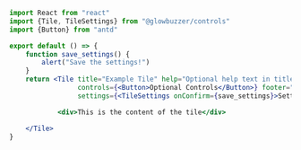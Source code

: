 ```jsx demo small
import React from "react"
import {Tile, TileSettings} from "@glowbuzzer/controls"
import {Button} from "antd"

export default () => {
    function save_settings() {
        alert("Save the settings!")
    }
    return <Tile title="Example Tile" help="Optional help text in title bar"
                 controls={<Button>Optional Controls</Button>} footer="Optional footer"
                 settings={<TileSettings onConfirm={save_settings}>Settings go here</TileSettings>}>

            <div>This is the content of the tile</div>

    </Tile>
}
```

